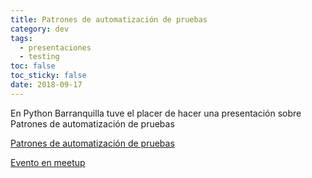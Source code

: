 ```yaml
---
title: Patrones de automatización de pruebas
category: dev
tags:
  - presentaciones
  - testing
toc: false
toc_sticky: false
date: 2018-09-17
---
```



En Python Barranquilla tuve el placer de hacer una presentación sobre
Patrones de automatización de pruebas

<ResponsiveIFrame
src="https://docs.google.com/presentation/d/e/2PACX-1vTiTkD7SSdFUSkKqSwsWQD7yZ4WOnfgKjpnKrGLy4ZqOgCoSgtfBO9qvx8xN9dw7EWGsRR2uwK6igrN/embed?start=false&loop=false&delayms=3000"
frameBorder="0"
width="960"
height="569"
allowFullScreen={true}
title="Video de la charla patrones de automatización de pruebas"
/>

[Patrones de automatización de pruebas](https://docs.google.com/presentation/d/157LQAGm-UV3xAX7qRnaeHOSa4OBZ6MtnX8zDpWG-488)

[Evento en meetup](https://www.meetup.com/es-ES/pythonbaq/events/254570423/)
